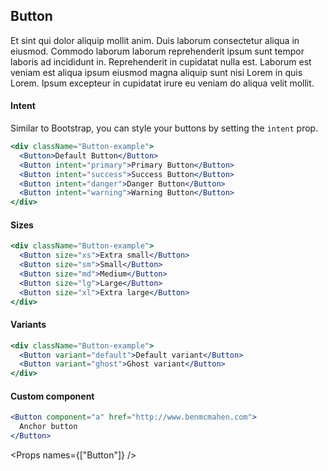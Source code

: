
<SEO title="Button" />

<Container>
<Article sidebar={[
  { id: 'Intent', name: 'Button intent' },
  { id: 'Sizes', name: 'Button sizes'},
  { id: 'Variants', name: 'Button variants'},
  { id: 'Custom component', name: 'Custom component'},
  { id: 'Props', name: 'Props table'}
]}>

# Button

Et sint qui dolor aliquip mollit anim. Duis laborum consectetur aliqua in eiusmod. Commodo laborum laborum reprehenderit ipsum sunt tempor laboris ad incididunt in. Reprehenderit in cupidatat nulla est. Laborum est veniam est aliqua ipsum eiusmod magna aliquip sunt nisi Lorem in quis Lorem. Ipsum excepteur in cupidatat irure eu veniam do aliqua velit mollit.

#### Intent

Similar to Bootstrap, you can style your buttons by setting the `intent` prop.

```jsx
<div className="Button-example">
  <Button>Default Button</Button>
  <Button intent="primary">Primary Button</Button>
  <Button intent="success">Success Button</Button>
  <Button intent="danger">Danger Button</Button>
  <Button intent="warning">Warning Button</Button>
</div>
```

#### Sizes

```jsx
<div className="Button-example">
  <Button size="xs">Extra small</Button>
  <Button size="sm">Small</Button>
  <Button size="md">Medium</Button>
  <Button size="lg">Large</Button>
  <Button size="xl">Extra large</Button>
</div>
```

#### Variants

```jsx
<div className="Button-example">
  <Button variant="default">Default variant</Button>
  <Button variant="ghost">Ghost variant</Button>
</div>
```

#### Custom component

```jsx
<Button component="a" href="http://www.benmcmahen.com">
  Anchor button
</Button>
```

<Props names={["Button"]} />

</Article>
</Container>
